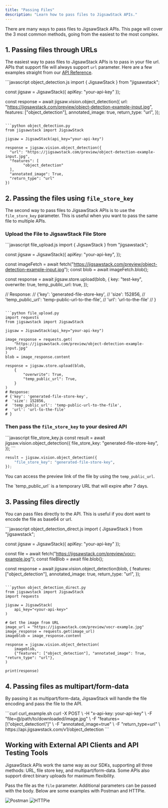 ```yaml
---
title: "Passing Files"
description: "Learn how to pass files to JigsawStack APIs."
---
```


There are many ways to pass files to JigsawStack APIs. This page will cover the 3 most common methods, going from the easiest to the most complex.

## 1. Passing files through URLs
The easiest way to pass files to JigsawStack APIs is to pass in your file url. APIs that support file will always support `url` parameter.
Here are a few examples straight from our [API Reference](/docs/api-reference).

<CodeGroup>
```javascript object_detection.js
import { JigsawStack } from "jigsawstack";

const jigsaw = JigsawStack({ apiKey: "your-api-key" });

const response = await jigsaw.vision.object_detection({
  url: "https://jigsawstack.com/preview/object-detection-example-input.jpg",
  features: ["object_detection"],
  annotated_image: true,
  return_type: "url",
});
```

```python object_detection.py
from jigsawstack import JigsawStack

jigsaw = JigsawStack(api_key="your-api-key")

response = jigsaw.vision.object_detection({
  "url": "https://jigsawstack.com/preview/object-detection-example-input.jpg",
  "features": [
        "object_detection"
  ],
  "annotated_image": True,
  "return_type": "url"
})
```
</CodeGroup>



## 2. Passing the files using `file_store_key`

The second way to pass files to JigsawStack APIs is to use the `file_store_key` parameter.
This is useful when you want to pass the same file to multiple APIs. 

### Upload the File to JigsawStack File Store
<CodeGroup>
```javascript file_upload.js
import { JigsawStack } from "jigsawstack";

const jigsaw = JigsawStack({
  apiKey: "your-api-key",
});

const imageFetch = await fetch("https://jigsawstack.com/preview/object-detection-example-input.jpg");
const blob = await imageFetch.blob();

const response = await jigsaw.store.upload(blob, {
  key: "test-key",
  overwrite: true,
  temp_public_url: true,
});

// Response:
// {'key': 'generated-file-store-key',
//  'size': 152856,
//  'temp_public_url': 'temp-public-url-to-the-file',
//  'url': 'url-to-the-file'
// }
```

```python file_upload.py
import requests
from jigsawstack import JigsawStack

jigsaw = JigsawStack(api_key="your-api-key")

image_response = requests.get(
    "https://jigsawstack.com/preview/object-detection-example-input.jpg"
)
blob = image_response.content

response = jigsaw.store.upload(blob, 
    {
        "overwrite": True,
        "temp_public_url": True,
    }
)
# Response:
# {'key': 'generated-file-store-key',
#  'size': 152856,
#  'temp_public_url': 'temp-public-url-to-the-file',
#  'url': 'url-to-the-file'
# }
```
</CodeGroup>

### Then pass the `file_store_key` to your desired API
<CodeGroup>
```javascript file_store_key.js
const result = await jigsaw.vision.object_detection({
  file_store_key: "generated-file-store-key",
});
```

```python file_store_key.py
result = jigsaw.vision.object_detection({
    "file_store_key": "generated-file-store-key",
});
```

</CodeGroup>

You can access the preview link of the file by using the `temp_public_url`.

<Warning>
The `temp_public_url` is a temporary URL that will expire after 7 days.
</Warning>



## 3. Passing files directly
You can pass files directly to the API. This is useful if you dont want to encode the file as base64 or url.


<CodeGroup>
```javascript object_detection_direct.js 
import { JigsawStack } from "jigsawstack";

const jigsaw = JigsawStack({ apiKey: "your-api-key" });

const file = await fetch("https://jigsawstack.com/preview/vocr-example.jpg");
const fileBlob = await file.blob();

const response = await jigsaw.vision.object_detection(blob, {
  features: ["object_detection"],
  annotated_image: true,
  return_type: "url",
});
```

```python object_detection_direct.py
from jigsawstack import JigsawStack
import requests

jigsaw = JigsawStack(
    api_key="<your-api-key>"
)

# Get the image from URL
image_url = "https://jigsawstack.com/preview/vocr-example.jpg"
image_response = requests.get(image_url)
imageblob = image_response.content

response = jigsaw.vision.object_detection(
    imageblob,
    {"features": ["object_detection"], "annotated_image": True, "return_type": "url"},
)

print(response)
```
</CodeGroup>

## 4. Passing files as multipart/form-data
By passing it as multipart/form-data, JigsawStack will handle the file encoding and pass the file to the API.

<CodeGroup>
```curl curl_example.sh
curl -X POST \
  -H "x-api-key: your-api-key" \
  -F "file=@/path/to/downloaded/image.jpg" \
  -F "features=[\"object_detection\"]" \
  -F "annotated_image=true" \
  -F "return_type=url" \
  https://api.jigsawstack.com/v1/object_detection
```
</CodeGroup>

## Working with External API Clients and API Testing Tools 
JigsawStack APIs work the same way as our SDKs, supporting all three methods: 
URL, file store key, and multipart/form-data. Some APIs also support direct binary uploads for maximum flexibility.

Pass the file as the `file` parameter.
Additional parameters can be passed with the body. Below are some examples with Postman and HTTPie.

<Tabs>
<Tab title="Postman">
<img src="/images/postman-example.jpg" alt="Postman" />
</Tab>
<Tab title="HTTPie">
<img src="/images/httpie-example.png" alt="HTTPie" />
</Tab>
</Tabs>


